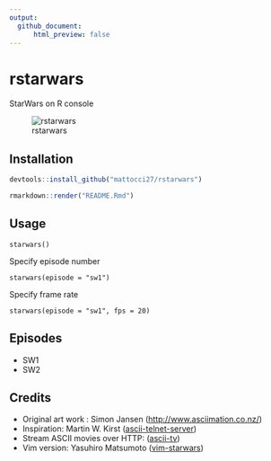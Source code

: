 ```yaml
---
output: 
  github_document:
      html_preview: false
---
```


# rstarwars

StarWars on R console

![rstarwars](https://raw.githubusercontent.com/mattocci27/rstarwars/master/screenshot.gif)


## Installation

````r
devtools::install_github("mattocci27/rstarwars")
````

````r
rmarkdown::render("README.Rmd")
````

## Usage

```
starwars()
```

Specify episode number

```
starwars(episode = "sw1")
```

Specify frame rate

```
starwars(episode = "sw1", fps = 20)
```

## Episodes

- SW1
- SW2

## Credits

- Original art work : Simon Jansen ([http://www.asciimation.co.nz/](http://www.asciimation.co.nz/))
- Inspiration: Martin W. Kirst ([ascii-telnet-server](https://github.com/nitram509/ascii-telnet-server))
- Stream ASCII movies over HTTP: ([ascii-tv](https://github.com/martinraison/ascii-tv))
- Vim version: Yasuhiro Matsumoto ([vim-starwars](https://github.com/mattn/vim-starwars))
